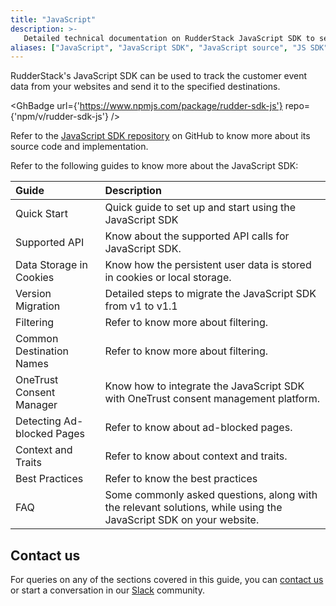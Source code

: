 ```yaml
---
title: "JavaScript"
description: >-
   Detailed technical documentation on RudderStack JavaScript SDK to send data from your website to the specified destinations.
aliases: ["JavaScript", "JavaScript SDK", "JavaScript source", "JS SDK", "JS source", "Web SDK", "web source"]
---
```


RudderStack's JavaScript SDK can be used to track the customer event data from your websites and send it to the specified destinations.

<GhBadge
  url={'https://www.npmjs.com/package/rudder-sdk-js'}
  repo={'npm/v/rudder-sdk-js'}
/>

<div class="infoBlock">
Refer to the <a href="https://github.com/rudderlabs/rudder-sdk-js">JavaScript SDK repository</a> on GitHub to know more about its source code and implementation.
</div>

Refer to the following guides to know more about the JavaScript SDK:

| Guide          | Description    |
| :------------------- | :------------------------- |
| <Link to="/stream-sources/rudderstack-sdk-integration-guides/rudderstack-javascript-sdk/quick-start/">Quick Start</Link>    | Quick guide to set up and start using the JavaScript SDK |
| <Link to="/stream-sources/rudderstack-sdk-integration-guides/rudderstack-javascript-sdk/supported-api/">Supported API</Link>                     | Know about the supported API calls for JavaScript SDK.       |
|  <Link to="/stream-sources/rudderstack-sdk-integration-guides/rudderstack-javascript-sdk/supported-api/">Data Storage in Cookies</Link>                       | Know how the persistent user data is stored in cookies or local storage.                   |
| <Link to="/stream-sources/rudderstack-sdk-integration-guides/rudderstack-javascript-sdk/version-migraion/">Version Migration</Link>    | Detailed steps to migrate the JavaScript SDK from v1 to v1.1     |
|  <Link to="/stream-sources/rudderstack-sdk-integration-guides/rudderstack-javascript-sdk/filtering/">Filtering</Link>                      | Refer to know more about filtering.     |
|  <Link to="/stream-sources/rudderstack-sdk-integration-guides/rudderstack-javascript-sdk/common-destination-names/">Common Destination Names</Link>                      | Refer to know more about filtering.     |
|  <Link to="/stream-sources/rudderstack-sdk-integration-guides/rudderstack-javascript-sdk/onetrust-consent-manager/">OneTrust Consent Manager</Link>     |  Know how to integrate the JavaScript SDK with OneTrust consent management platform.       |
|   <Link to="/stream-sources/rudderstack-sdk-integration-guides/rudderstack-javascript-sdk/detecting-adblocked-pages/">Detecting Ad-blocked Pages</Link>                     | Refer to know about ad-blocked pages.                      |
|   <Link to="/stream-sources/rudderstack-sdk-integration-guides/rudderstack-javascript-sdk/context-traits/">Context and Traits</Link>                     | Refer to know about context and traits.                      |
| <Link to="/stream-sources/rudderstack-sdk-integration-guides/rudderstack-javascript-sdk/javascript-sdk-best-practices/">Best Practices</Link>       | Refer to know the best practices                |
| <Link to="/stream-sources/rudderstack-sdk-integration-guides/rudderstack-javascript-sdk/js-sdk-faqs/">FAQ</Link>       | Some commonly asked questions, along with the relevant solutions, while using the JavaScript SDK on your website. |

## Contact us

For queries on any of the sections covered in this guide, you can [contact us](mailto:%20docs@rudderstack.com) or start a conversation in our [Slack](https://rudderstack.com/join-rudderstack-slack-community) community.
